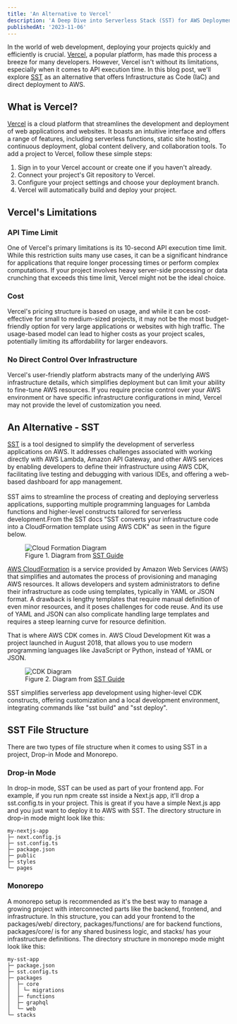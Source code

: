```yaml
---
title: 'An Alternative to Vercel'
description: 'A Deep Dive into Serverless Stack (SST) for AWS Deployment'
publishedAt: '2023-11-06'
---
```


In the world of web development, deploying your projects quickly and efficiently is crucial. <a href="https://vercel.com/" target="_blank">Vercel</a>, a popular platform, has made this process a breeze for many developers. However, Vercel isn't without its limitations, especially when it comes to API execution time. In this blog post, we'll explore <a href="https://sst.dev/" target="_blank">SST</a> as an alternative that offers Infrastructure as Code (IaC) and direct deployment to AWS.

## What is Vercel?

<a href="https://vercel.com/" target="_blank">Vercel</a> is a cloud platform that streamlines the development and deployment of web applications and websites. It boasts an intuitive interface and offers a range of features, including serverless functions, static site hosting, continuous deployment, global content delivery, and collaboration tools. To add a project to Vercel, follow these simple steps:

1. Sign in to your Vercel account or create one if you haven't already.
2. Connect your project's Git repository to Vercel.
3. Configure your project settings and choose your deployment branch.
4. Vercel will automatically build and deploy your project.

## Vercel's Limitations

### API Time Limit

One of Vercel's primary limitations is its 10-second API execution time limit. While this restriction suits many use cases, it can be a significant hindrance for applications that require longer processing times or perform complex computations. If your project involves heavy server-side processing or data crunching that exceeds this time limit, Vercel might not be the ideal choice.

### Cost

Vercel's pricing structure is based on usage, and while it can be cost-effective for small to medium-sized projects, it may not be the most budget-friendly option for very large applications or websites with high traffic. The usage-based model can lead to higher costs as your project scales, potentially limiting its affordability for larger endeavors.

### No Direct Control Over Infrastructure

Vercel's user-friendly platform abstracts many of the underlying AWS infrastructure details, which simplifies deployment but can limit your ability to fine-tune AWS resources. If you require precise control over your AWS environment or have specific infrastructure configurations in mind, Vercel may not provide the level of customization you need.

## An Alternative - SST

<a href="https://sst.dev/" target="_blank">SST</a> is a tool designed to simplify the development of serverless applications on AWS. It addresses challenges associated with working directly with AWS Lambda, Amazon API Gateway, and other AWS services by enabling developers to define their infrastructure using AWS CDK, facilitating live testing and debugging with various IDEs, and offering a web-based dashboard for app management.
<br/><br/> SST aims to streamline the process of creating and deploying serverless applications, supporting multiple programming languages for Lambda functions and higher-level constructs tailored for serverless development.From the SST docs "SST converts your infrastructure code into a CloudFormation template using AWS CDK" as seen in the figure below.

<figure>
  <img src="https://res.cloudinary.com/duud9d8dv/image/upload/v1699312090/how-cloudformation-works_nfpqj9.png" alt="Cloud Formation Diagram" class="rounded-lg"/>
  <figcaption class="flex text-center justify-center italic">Figure 1. Diagram from <a class="ml-1" href="https://sst.dev/chapters/what-is-infrastructure-as-code.html" target="_blank">SST Guide</a></figcaption>
</figure>

<a href="https://aws.amazon.com/pm/cloudformation/?trk=2dfe7cfe-88b0-4c42-844b-24167b0dc800&sc_channel=ps&ef_id=Cj0KCQiAuqKqBhDxARIsAFZELmKnqxH-9hb9KpqjtFTcF-Q46L2o7qwTW5PYOJ0AV3BEfyGnK_BpDQ4aAoQoEALw_wcB:G:s&s_kwcid=AL!4422!3!658520966117!!!g!!!19852661915!149878722180" target="_blank">AWS CloudFormation</a> is a service provided by Amazon Web Services (AWS) that simplifies and automates the process of provisioning and managing AWS resources. It allows developers and system administrators to define their infrastructure as code using templates, typically in YAML or JSON format. A drawback is lengthy templates that require manual definition of even minor resources, and it poses challenges for code reuse. And its use of YAML and JSON can also complicate handling large templates and requires a steep learning curve for resource definition.

That is where AWS CDK comes in. AWS Cloud Development Kit was a project launched in August 2018, that allows you to use modern programming languages like JavaScript or Python, instead of YAML or JSON. 

<figure>
  <img src="https://res.cloudinary.com/duud9d8dv/image/upload/v1699313059/how-cdk-works_txkwpv.png" alt="CDK Diagram" class="rounded-lg"/>
  <figcaption class="flex text-center justify-center italic">Figure 2. Diagram from <a class="ml-1" href="https://sst.dev/chapters/what-is-aws-cdk.html" target="_blank">SST Guide</a></figcaption>
</figure>


SST simplifies serverless app development using higher-level CDK constructs, offering customization and a local development environment, integrating commands like "sst build" and "sst deploy".

## SST File Structure 
There are two types of file structure when it comes to using SST in a project, Drop-in Mode and Monorepo.

### Drop-in Mode
In drop-in mode, SST can be used as part of your frontend app. For example, if you run npm create sst inside a Next.js app, it'll drop a sst.config.ts in your project. This is great if you have a simple Next.js app and you just want to deploy it to AWS with SST. The directory structure in drop-in mode might look like this:

```
my-nextjs-app  
├─ next.config.js  
├─ sst.config.ts  
├─ package.json  
├─ public  
├─ styles  
└─ pages  
```
### Monorepo
 A monorepo setup is recommended as it's the best way to manage a growing project with interconnected parts like the backend, frontend, and infrastructure. In this structure, you can add your frontend to the packages/web/ directory, packages/functions/ are for backend functions, packages/core/ is for any shared business logic, and stacks/ has your infrastructure definitions. The directory structure in monorepo mode might look like this:

```
my-sst-app  
├─ package.json  
├─ sst.config.ts  
├─ packages  
│  ├─ core  
│  │ └─ migrations  
│  ├─ functions  
│  ├─ graphql  
│  └─ web  
└─ stacks  
```

